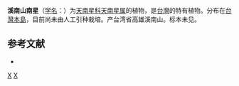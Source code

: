 {{Speciesbox 
| genus = Arisaema
| species = oblanceolatum
| authority = Kitamura
}}

'''溪南山南星'''（[[学名|学名]]：{{lang|la|''Arisaema oblanceolatum''}}）为[[天南星科|天南星科]][[天南星属|天南星属]]的植物，是[[台灣|台灣]]的特有植物。分布在[[台灣島|台灣本島]]，目前尚未由人工引种栽培。产台湾省高雄溪南山。标本未见。

== 参考文献 ==
<div class="references-small">
* {{cite web| url =http://www.bioinfo.cn/db05/KmzwSpecies.php?action=view&id=1268| title =溪南山南星| work =《中国高等植物数据库全库》| publisher =中国科学院微生物研究所| author =昆明植物研究所| accessdate =2009-02-22| deadurl =yes| archiveurl =https://web.archive.org/web/20160305102731/http://www.bioinfo.cn/db05/KmzwSpecies.php?action=view&id=1268| archivedate =2016-03-05}}
</div>
{{Taxonbar|from=Q15225394}}

{{DEFAULTSORT:Arisaema oblanceolatum}}
[[Category:天南星属|X]]
[[Category:臺灣特有植物|X]]
